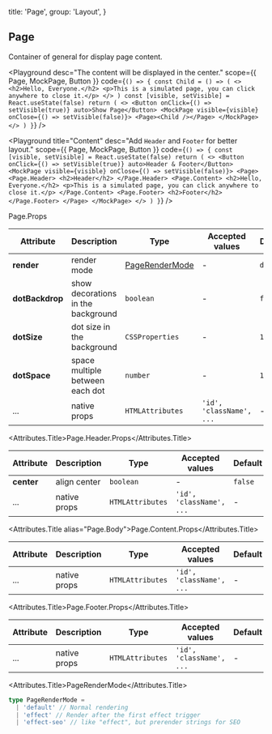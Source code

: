 
  title: 'Page',
  group: 'Layout',
}

## Page

Container of general for display page content.

<Playground
  desc="The content will be displayed in the center."
  scope={{ Page, MockPage, Button }}
  code={`
() => {
  const Child = () => (
    <>
      <h2>Hello, Everyone.</h2>
      <p>This is a simulated page, you can click anywhere to close it.</p>
    </>
  )
  const [visible, setVisible] = React.useState(false)
  return (
    <>
      <Button onClick={() => setVisible(true)} auto>Show Page</Button>
      <MockPage visible={visible} onClose={() => setVisible(false)}>
        <Page><Child /></Page>
      </MockPage>
    </>
  )
}
`}
/>

<Playground
  title="Content"
  desc="Add `Header` and `Footer` for better layout."
  scope={{ Page, MockPage, Button }}
  code={`
() => {
  const [visible, setVisible] = React.useState(false)
  return (
    <>
      <Button onClick={() => setVisible(true)} auto>Header & Footer</Button>
      <MockPage visible={visible} onClose={() => setVisible(false)}>
        <Page>
          <Page.Header>
            <h2>Header</h2>
          </Page.Header>
          <Page.Content>
            <h2>Hello, Everyone.</h2>
            <p>This is a simulated page, you can click anywhere to close it.</p>
          </Page.Content>
          <Page.Footer>
            <h2>Footer</h2>
          </Page.Footer>
        </Page>
      </MockPage>
    </>
  )
}
`}
/>

<Attributes edit="/pages/en-us/components/page.mdx">
<Attributes.Title>Page.Props</Attributes.Title>

| Attribute       | Description                        | Type                              | Accepted values          | Default   |
| --------------- | ---------------------------------- | --------------------------------- | ------------------------ | --------- |
| **render**      | render mode                        | [PageRenderMode](#pagerendermode) | -                        | `default` |
| **dotBackdrop** | show decorations in the background | `boolean`                         | -                        | `false`   |
| **dotSize**     | dot size in the background         | `CSSProperties`                   | -                        | `1px`     |
| **dotSpace**    | space multiple between each dot    | `number`                          | -                        | `1`       |
| ...             | native props                       | `HTMLAttributes`                  | `'id', 'className', ...` | -         |

<Attributes.Title>Page.Header.Props</Attributes.Title>

| Attribute  | Description  | Type             | Accepted values          | Default |
| ---------- | ------------ | ---------------- | ------------------------ | ------- |
| **center** | align center | `boolean`        | -                        | `false` |
| ...        | native props | `HTMLAttributes` | `'id', 'className', ...` | -       |

<Attributes.Title alias="Page.Body">Page.Content.Props</Attributes.Title>

| Attribute | Description  | Type             | Accepted values          | Default |
| --------- | ------------ | ---------------- | ------------------------ | ------- |
| ...       | native props | `HTMLAttributes` | `'id', 'className', ...` | -       |

<Attributes.Title>Page.Footer.Props</Attributes.Title>

| Attribute | Description  | Type             | Accepted values          | Default |
| --------- | ------------ | ---------------- | ------------------------ | ------- |
| ...       | native props | `HTMLAttributes` | `'id', 'className', ...` | -       |

<Attributes.Title>PageRenderMode</Attributes.Title>

```ts
type PageRenderMode =
  | 'default' // Normal rendering
  | 'effect' // Render after the first effect trigger
  | 'effect-seo' // like "effect", but prerender strings for SEO
```

</Attributes>

